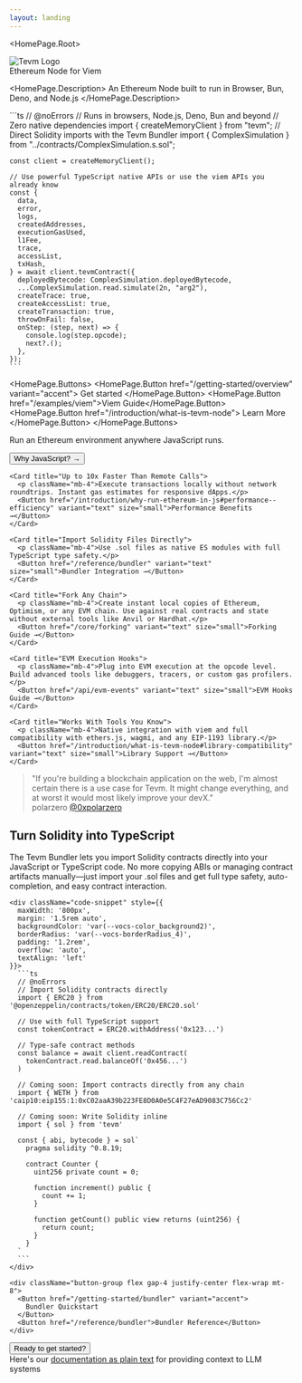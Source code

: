 ```yaml
---
layout: landing
---
```



<HomePage.Root>
  <div style={{ textAlign: 'center', margin: '0 auto', maxWidth: '200px' }}>
    <img
      src="/tevm-logo-dark.png"
      alt="Tevm Logo"
      style={{ width: '100%', height: 'auto' }}
    />
  </div>
  <HomePage.Tagline>Ethereum Node for Viem</HomePage.Tagline>
  <HomePage.InstallPackage name="tevm" type="install" />

<HomePage.Description>
  An Ethereum Node built to run in Browser, Bun, Deno, and Node.js
</HomePage.Description>

  <div className="code-snippet" style={{
    maxWidth: '800px',
    margin: '1.5rem 0',
    backgroundColor: 'var(--vocs-color_background2)',
    borderRadius: 'var(--vocs-borderRadius_4)',
    padding: '1rem',
    overflow: 'auto',
    textAlign: 'left'
  }}>
    ```ts
    // @noErrors
    // Runs in browsers, Node.js, Deno, Bun and beyond
    // Zero native dependencies
    import { createMemoryClient } from "tevm";
    // Direct Solidity imports with the Tevm Bundler
    import { ComplexSimulation } from "../contracts/ComplexSimulation.s.sol";

    const client = createMemoryClient();

    // Use powerful TypeScript native APIs or use the viem APIs you already know
    const {
      data,
      error,
      logs,
      createdAddresses,
      executionGasUsed,
      l1Fee,
      trace,
      accessList,
      txHash,
    } = await client.tevmContract({
      deployedBytecode: ComplexSimulation.deployedBytecode,
      ...ComplexSimulation.read.simulate(2n, "arg2"),
      createTrace: true,
      createAccessList: true,
      createTransaction: true,
      throwOnFail: false,
      onStep: (step, next) => {
        console.log(step.opcode);
        next?.();
      },
    });
    ```

  </div>

<HomePage.Buttons>
  <HomePage.Button href="/getting-started/overview" variant="accent">
    Get started
  </HomePage.Button>
  <HomePage.Button href="/examples/viem">Viem Guide</HomePage.Button>
  <HomePage.Button href="/introduction/what-is-tevm-node">
    Learn More
  </HomePage.Button>
</HomePage.Buttons>

  <div className="card-group grid grid-cols-1 sm:grid-cols-2 lg:grid-cols-3 gap-6 max-w-[900px] mx-auto my-12">
    <Card title="JavaScript-Native EVM">
      <p className="mb-4">Run an Ethereum environment anywhere JavaScript runs.</p>
      <Button href="/introduction/why-run-ethereum-in-js" variant="text" size="small">Why JavaScript? →</Button>
    </Card>

    <Card title="Up to 10x Faster Than Remote Calls">
      <p className="mb-4">Execute transactions locally without network roundtrips. Instant gas estimates for responsive dApps.</p>
      <Button href="/introduction/why-run-ethereum-in-js#performance--efficiency" variant="text" size="small">Performance Benefits →</Button>
    </Card>

    <Card title="Import Solidity Files Directly">
      <p className="mb-4">Use .sol files as native ES modules with full TypeScript type safety.</p>
      <Button href="/reference/bundler" variant="text" size="small">Bundler Integration →</Button>
    </Card>

    <Card title="Fork Any Chain">
      <p className="mb-4">Create instant local copies of Ethereum, Optimism, or any EVM chain. Use against real contracts and state without external tools like Anvil or Hardhat.</p>
      <Button href="/core/forking" variant="text" size="small">Forking Guide →</Button>
    </Card>

    <Card title="EVM Execution Hooks">
      <p className="mb-4">Plug into EVM execution at the opcode level. Build advanced tools like debuggers, tracers, or custom gas profilers.</p>
      <Button href="/api/evm-events" variant="text" size="small">EVM Hooks Guide →</Button>
    </Card>

    <Card title="Works With Tools You Know">
      <p className="mb-4">Native integration with viem and full compatibility with ethers.js, wagmi, and any EIP-1193 library.</p>
      <Button href="/introduction/what-is-tevm-node#library-compatibility" variant="text" size="small">Library Support →</Button>
    </Card>

  </div>

<div className="max-w-[800px] mx-auto my-12 p-8 bg-gray-50 dark:bg-gray-800 rounded-lg border border-gray-200 dark:border-gray-700">
  <div className="grid grid-cols-1">
    <blockquote className="m-0 text-base border-l-4 border-blue-500 pl-4">
      "If you're building a blockchain application on the web, I'm almost
      certain there is a use case for Tevm. It might change everything, and at
      worst it would most likely improve your devX."
      <div className="mt-3 font-medium">
        polarzero
        <a
          href="https://twitter.com/0xpolarzero"
          className="text-sm text-blue-500 ml-2"
        >
          @0xpolarzero
        </a>
      </div>
    </blockquote>
  </div>
</div>

  <div className="max-w-[800px] mx-auto my-20 text-center">
    <h2 style={{ fontSize: "2.5rem", fontWeight: "bold", marginBottom: "1rem" }}>Turn Solidity into TypeScript</h2>
    <p className="mb-6 text-lg" style={{ fontSize: "1.25rem", maxWidth: "700px", margin: "0 auto 2rem auto", lineHeight: "1.6" }}>
      The Tevm Bundler lets you import Solidity contracts directly into your JavaScript or TypeScript code.
      No more copying ABIs or managing contract artifacts manually—just import your .sol files and get
      full type safety, auto-completion, and easy contract interaction.
    </p>

    <div className="code-snippet" style={{
      maxWidth: '800px',
      margin: '1.5rem auto',
      backgroundColor: 'var(--vocs-color_background2)',
      borderRadius: 'var(--vocs-borderRadius_4)',
      padding: '1.2rem',
      overflow: 'auto',
      textAlign: 'left'
    }}>
      ```ts
      // @noErrors
      // Import Solidity contracts directly
      import { ERC20 } from '@openzeppelin/contracts/token/ERC20/ERC20.sol'

      // Use with full TypeScript support
      const tokenContract = ERC20.withAddress('0x123...')

      // Type-safe contract methods
      const balance = await client.readContract(
        tokenContract.read.balanceOf('0x456...')
      )

      // Coming soon: Import contracts directly from any chain
      import { WETH } from 'caip10:eip155:1:0xC02aaA39b223FE8D0A0e5C4F27eAD9083C756Cc2'

      // Coming soon: Write Solidity inline
      import { sol } from 'tevm'

      const { abi, bytecode } = sol`
        pragma solidity ^0.8.19;

        contract Counter {
          uint256 private count = 0;

          function increment() public {
            count += 1;
          }

          function getCount() public view returns (uint256) {
            return count;
          }
        }
      `
      ```
    </div>

    <div className="button-group flex gap-4 justify-center flex-wrap mt-8">
      <Button href="/getting-started/bundler" variant="accent">
        Bundler Quickstart
      </Button>
      <Button href="/reference/bundler">Bundler Reference</Button>
    </div>
  </div>

<div className="max-w-[600px] mx-auto my-16 text-center">
  <Button
    href="/getting-started/overview"
    variant="accent"
    className="text-lg px-8 py-4"
    style={{ fontSize: "1.25rem", padding: "1rem 3rem" }}
  >
    Ready to get started?
  </Button>
</div>

  <div className="mt-12 text-sm opacity-80">
    Here's our <a href="https://node.tevm.sh/llms-full.txt">documentation as plain text</a> for providing context to LLM systems
  </div>
</HomePage.Root>
